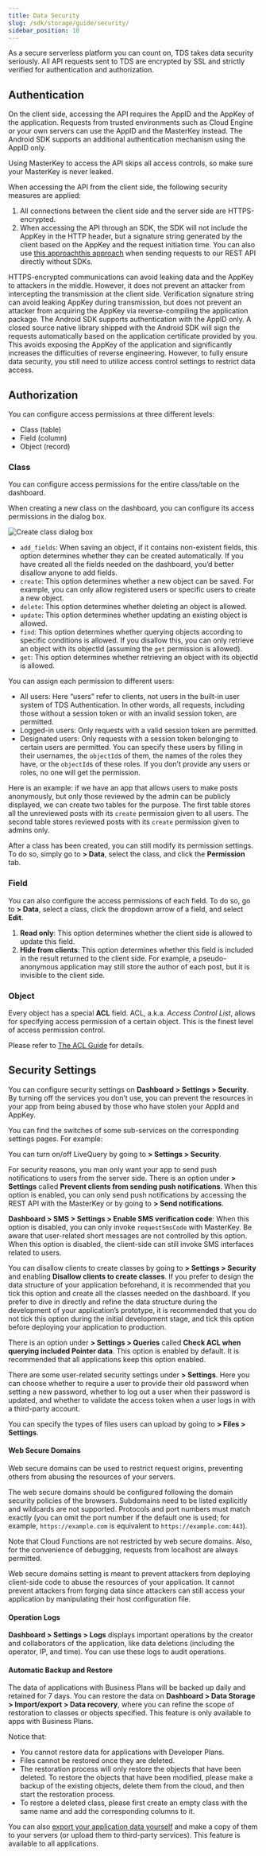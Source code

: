 ```yaml
---
title: Data Security
slug: /sdk/storage/guide/security/
sidebar_position: 10
---
```



As a secure serverless platform you can count on, TDS takes data security seriously.
All API requests sent to TDS are encrypted by SSL and strictly verified for authentication and authorization.

## Authentication

On the client side, accessing the API requires the AppID and the AppKey of the application.
Requests from trusted environments such as Cloud Engine or your own servers can use the AppID and the MasterKey instead.
The Android SDK supports an additional authentication mechanism using the AppID only.

Using MasterKey to access the API skips all access controls, so make sure your MasterKey is never leaked.

When accessing the API from the client side, the following security measures are applied:

1. All connections between the client side and the server side are HTTPS-encrypted.
2. When accessing the API through an SDK, the SDK will not include the AppKey in the HTTP header, but a signature string generated by the client based on the AppKey and the request initiation time. You can also use <Conditional brand="tds">[this approach](/v3/sdk/storage/guide/rest#x-lc-sign)</Conditional><Conditional brand="leancloud">[this approach](https://docs.leancloud.app/en/sdk/storage/guide/rest/)</Conditional> when sending requests to our REST API directly without SDKs.

HTTPS-encrypted communications can avoid leaking data and the AppKey to attackers in the middle.
However, it does not prevent an attacker from intercepting the transmission at the client side.
Verification signature string can avoid leaking AppKey during transmission,
but does not prevent an attacker from acquiring the AppKey via reverse-compiling the application package.
The Android SDK supports authentication with the AppID only.
A closed source native library shipped with the Android SDK will sign the requests automatically based on the application certificate provided by you.
This avoids exposing the AppKey of the application and significantly increases the difficulties of reverse engineering.
However, to fully ensure data security, you still need to utilize access control settings to restrict data access.

## Authorization

You can configure access permissions at three different levels:

- Class (table)
- Field (column)
- Object (record)

### Class

You can configure access permissions for the entire class/table on the dashboard.

When creating a new class on the dashboard, you can configure its access permissions in the dialog box.

![Create class dialog box](/img/io/security/class-permissions.png)

- `add_fields`: When saving an object, if it contains non-existent fields, this option determines whether they can be created automatically. If you have created all the fields needed on the dashboard, you’d better disallow anyone to add fields.
- `create`: This option determines whether a new object can be saved. For example, you can only allow registered users or specific users to create a new object.
- `delete`: This option determines whether deleting an object is allowed.
- `update`: This option determines whether updating an existing object is allowed.
- `find`: This option determines whether querying objects according to specific conditions is allowed. If you disallow this, you can only retrieve an object with its objectId (assuming the `get` permission is allowed).
- `get`: This option determines whether retrieving an object with its objectId is allowed.

You can assign each permission to different users:

- All users: Here “users” refer to clients, not users in the built-in user system of TDS Authentication. In other words, all requests, including those without a session token or with an invalid session token, are permitted.
- Logged-in users: Only requests with a valid session token are permitted.
- Designated users: Only requests with a session token belonging to certain users are permitted. You can specify these users by filling in their usernames, the `objectId`s of them, the names of the roles they have, or the `objectId`s of these roles. If you don’t provide any users or roles, no one will get the permission.

Here is an example: if we have an app that allows users to make posts anonymously, but only those reviewed by the admin can be publicly displayed, we can create two tables for the purpose. The first table stores all the unreviewed posts with its `create` permission given to all users. The second table stores reviewed posts with its `create` permission given to admins only.

After a class has been created, you can still modify its permission settings.
To do so, simply go to **<Path to="storage" /> > Data**, select the class, and click the **Permission** tab.

### Field

You can also configure the access permissions of each field.
To do so, go to **<Path to="storage" /> > Data**, select a class, click the dropdown arrow of a field, and select **Edit**.

1. **Read only**: This option determines whether the client side is allowed to update this field.
2. **Hide from clients**: This option determines whether this field is included in the result returned to the client side. For example, a pseudo-anonymous application may still store the author of each post, but it is invisible to the client side.

### Object

Every object has a special **ACL** field.
ACL, a.k.a. _Access Control List_, allows for specifying access permission of a certain object.
This is the finest level of access permission control.

Please refer to [The ACL Guide](/v3/sdk/storage/guide/acl/) for details.

## Security Settings

<Conditional brand="leancloud">

You can configure security settings on **Dashboard > Settings > Security**. By turning off the services you don’t use, you can prevent the resources in your app from being abused by those who have stolen your AppId and AppKey.

You can find the switches of some sub-services on the corresponding settings pages. For example:

</Conditional>

You can turn on/off LiveQuery by going to **<Path to="storage" /> > Settings > Security**.

For security reasons, you man only want your app to send push notifications to users from the server side. There is an option under **<Path to="push" /> > Settings** called **Prevent clients from sending push notifications**. When this option is enabled, you can only send push notifications by accessing the REST API with the MasterKey or by going to **<Path to="push" /> > Send notifications**.

<Conditional brand="leancloud">

**Dashboard > SMS > Settings > Enable SMS verification code**: When this option is disabled, you can only invoke `requestSmsCode` with MasterKey. Be aware that user-related short messages are not controlled by this option. When this option is disabled, the client-side can still invoke SMS interfaces related to users.

</Conditional>

You can disallow clients to create classes by going to **<Path to="storage" /> > Settings > Security** and enabling **Disallow clients to create classes**. If you prefer to design the data structure of your application beforehand, it is recommended that you tick this option and create all the classes needed on the dashboard. If you prefer to dive in directly and refine the data structure during the development of your application’s prototype, it is recommended that you do not tick this option during the initial development stage, and tick this option before deploying your application to production.

There is an option under **<Path to="storage" /> > Settings > Queries** called **Check ACL when querying included Pointer data**. This option is enabled by default. It is recommended that all applications keep this option enabled.

There are some user-related security settings under **<Path to="auth" /> > Settings**. Here you can choose whether to require a user to provide their old password when setting a new password, whether to log out a user when their password is updated, and whether to validate the access token when a user logs in with a third-party account.

You can specify the types of files users can upload by going to **<Path to="storage" /> > Files > Settings**.

<Conditional brand="leancloud">

#### Web Secure Domains

Web secure domains can be used to restrict request origins, preventing others from abusing the resources of your servers.

The web secure domains should be configured following the domain security policies of the browsers. Subdomains need to be listed explicitly and wildcards are not supported. Protocols and port numbers must match exactly (you can omit the port number if the default one is used; for example, `https://example.com` is equivalent to `https://example.com:443`).

Note that Cloud Functions are not restricted by web secure domains. Also, for the convenience of debugging, requests from localhost are always permitted.

Web secure domains setting is meant to prevent attackers from deploying client-side code to abuse the resources of your application. It cannot prevent attackers from forging data since attackers can still access your application by manipulating their host configuration file.

#### Operation Logs

**Dashboard > Settings > Logs** displays important operations by the creator and collaborators of the application, like data deletions (including the operator, IP, and time). You can use these logs to audit operations.

#### Automatic Backup and Restore

The data of applications with Business Plans will be backed up daily and retained for 7 days. You can restore the data on **Dashboard > Data Storage > Import/export > Data recovery**, where you can refine the scope of restoration to classes or objects specified. This feature is only available to apps with Business Plans.

Notice that:

- You cannot restore data for applications with Developer Plans.
- Files cannot be restored once they are deleted.
- The restoration process will only restore the objects that have been deleted. To restore the objects that have been modified, please make a backup of the existing objects, delete them from the cloud, and then start the restoration process.
- To restore a deleted class, please first create an empty class with the same name and add the corresponding columns to it.

You can also [export your application data yourself](https://docs.leancloud.app/en/sdk/storage/guide/rest/) and make a copy of them to your servers (or upload them to third-party services). This feature is available to all applications.

</Conditional>

